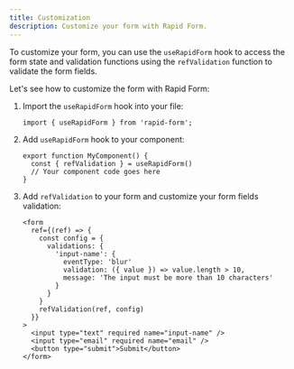 ```yaml
---
title: Customization
description: Customize your form with Rapid Form.
---
```


To customize your form, you can use the `useRapidForm` hook to access the form state and validation functions using the `refValidation` function to validate the form fields.

Let's see how to customize the form with Rapid Form:


<Steps>

1. Import the `useRapidForm` hook into your file:

   ```tsx
   import { useRapidForm } from 'rapid-form';
   ```

2. Add `useRapidForm` hook to your component:

    ```tsx
    export function MyComponent() {
      const { refValidation } = useRapidForm()
      // Your component code goes here
    }
    ```

3. Add `refValidation` to your form and customize your form fields validation:

    ```tsx
    <form
      ref={(ref) => {
        const config = {
          validations: {
            'input-name': {
              eventType: 'blur'
              validation: ({ value }) => value.length > 10,
              message: 'The input must be more than 10 characters'
            }
          }
        }
        refValidation(ref, config)
      }}
    >
      <input type="text" required name="input-name" />
      <input type="email" required name="email" />
      <button type="submit">Submit</button>
    </form>
    ```

</Steps>
